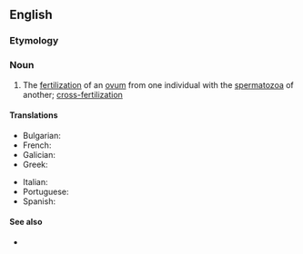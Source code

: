 ==English==
{{wikipedia}}

===Etymology===
{{confix|allo|gamy|lang=en}}

===Noun===
{{en-noun|-}}

# {{lb|en|biology}} The [[fertilization]] of an [[ovum]] from one individual with the [[spermatozoa]] of another; [[cross-fertilization]]

====Translations====
{{trans-top|fertilization}}
* Bulgarian: {{t|bg|кръстосано опрашване}}
* French: {{t+|fr|allogamie|f}}
* Galician: {{t+|gl|alogamia|f}}
* Greek: {{t+|el|αλλογαμία|f}}
{{trans-mid}}
* Italian: {{t|it|allogamia|f}}
* Portuguese: {{t|pt|alogamia|f}}
* Spanish: {{t|es|alogamia|f}}
{{trans-bottom}}

====See also====
* {{l|en|autogamy}}